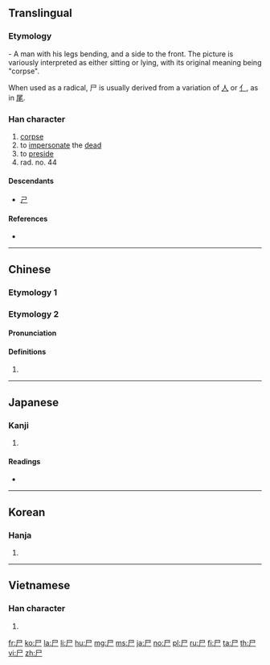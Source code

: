 {{also|ㄕ|戶|户|戸}}
==Translingual==
{{stroke order|type=animate}}

===Etymology===
{{Han etyl}}
{{liushu|p}} - A man with his legs bending, and a side to the front. The picture is variously interpreted as either sitting or lying, with its original meaning being "corpse".

When used as a radical, 尸 is usually derived from a variation of [[人]] or [[亻]], as in [[尾]].

===Han character===
{{Han char|rn=44|rad=尸|as=00|sn=3|four=77207|canj=S}}

# [[corpse]]
# to [[impersonate]] the [[dead]]
# to [[preside]]
# rad. no. 44

====Descendants====
* [[ㄕ]]

====References====
* {{Han ref|kx=0299.260|dkj=07630|dj=0595.070|hdz=20963.140|uh=5C38|ud=23608|bh=A472|bd=42098}}

[[Category:CJKV radicals| ]]

----

==Chinese==

===Etymology 1===
{{zh-see|屍}}

===Etymology 2===
{{zh-forms}}

====Pronunciation====
{{zh-pron
|m=shī
|c=
|h=
|md=
|mn=
|w=
|mc=y
|oc=y
|cat=
}}

====Definitions====
{{zh-hanzi}}

# {{rfdef|lang=zh}}

----

==Japanese==

===Kanji===
{{ja-kanji|grade=9|rs=尸00}}

# {{defn|lang=ja|sort=尸00}}

====Readings====
* {{ja-readings|on=[[し]] (shi)|kun=[[しかばね]] (shikabane), [[かたしろ]] (katashiro)}}

----

==Korean==

===Hanja===
{{ko-hanja|hangeul=[[시]]|rv=si|mr=si|y=si}}

# {{defn|lang=ko|sort=尸00}}

----

==Vietnamese==

===Han character===
{{vi-hantu|[[thi]]|rs=尸00}}

# {{defn|lang=vi|sort=尸00}}

[[fr:尸]]
[[ko:尸]]
[[la:尸]]
[[li:尸]]
[[hu:尸]]
[[mg:尸]]
[[ms:尸]]
[[ja:尸]]
[[no:尸]]
[[pl:尸]]
[[ru:尸]]
[[fi:尸]]
[[ta:尸]]
[[th:尸]]
[[vi:尸]]
[[zh:尸]]